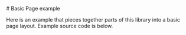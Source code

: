 
<Meta title="Examples/BasicPage" /># Basic Page example

Here is an example that pieces together parts of this library into a basic page layout. Example source code is below.

<Canvas of={stories.BasicPage} sourceState="shown" />
